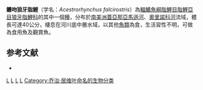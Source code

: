 {{Speciesbox 
| taxon = Acestrorhynchus falcirostris
| status = NE
| status_system = IUCN3.1
| authority = [[Cuvier|Cuvier]], 1819
| synonyms = *''Hydrocyon falcirostris''<br /><small>Cuvier, 1819</small>
*''Xiphoramphus falcirostris''<br /><small>Cuvier, 1819</small>
*''Xiphorhynchus falcirostris''<br /><small>Cuvier, 1819</small>
}}
'''鐮吻狼牙脂鯉'''（学名：''Acestrorhynchus falcirostris''）為[[輻鰭魚綱|輻鰭魚綱]][[脂鯉目|脂鯉目]][[脂鯉亞目|脂鯉亞目]][[狼牙脂鯉科|狼牙脂鯉科]]的其中一個[[種|種]]，分布於[[南美洲|南美洲]][[蓋亞那|蓋亞那]][[亞馬遜河|亞馬遜河]]、[[奧里諾科河|奧里諾科河]]流域，體長可達40公分，棲息在河川底中層水域，以其他[[魚類|魚類]]為食，生活習性不明，可做為食用魚及觀賞魚。

==参考文献==
{{refbegin}}
*{{FishBase_species|genus=Acestrorhynchus|species=falcirostris|year=2013|month=8}}
{{refend}}
{{Taxonbar|from=Q6415979}}

[[Category:食用魚|L]]
[[Category:觀賞魚|L]]
[[Category:狼牙脂鯉屬|L]]
[[Category:1819年描述的鱼类|L]]
[[Category:乔治·居维叶命名的生物分类|Category:乔治·居维叶命名的生物分类]]


{{魚類小作品}}